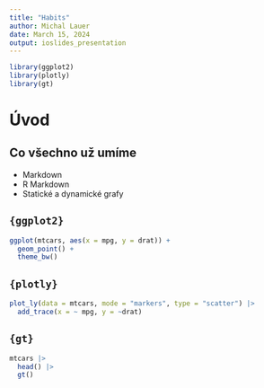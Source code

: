 ---
title: "Habits"
author: Michal Lauer
date: March 15, 2024
output: ioslides_presentation
---
```{r include=F}
library(ggplot2)
library(plotly)
library(gt)
```

# Úvod

## Co všechno už umíme

- Markdown
- R Markdown
- Statické a dynamické grafy

## `{ggplot2}`

```{r }
ggplot(mtcars, aes(x = mpg, y = drat)) +
  geom_point() +
  theme_bw()
```

## `{plotly}`

```{r }
plot_ly(data = mtcars, mode = "markers", type = "scatter") |>
  add_trace(x = ~ mpg, y = ~drat)
```

## `{gt}`

```{r }
mtcars |>
  head() |>
  gt()
```